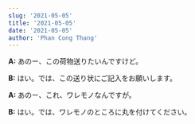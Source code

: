 ```yaml
---
slug: '2021-05-05'
title: '2021-05-05'
date: '2021-05-05'
author: 'Phan Cong Thang'
---
```


**A:** あのー、この荷物送りたいんですけど。

**B:** はい。では、この送り状にご記入をお願いします。

**A:** あのー、これ、ワレモノなんですが。

**B:** はい。では、ワレモノのところに丸を付けてください。
